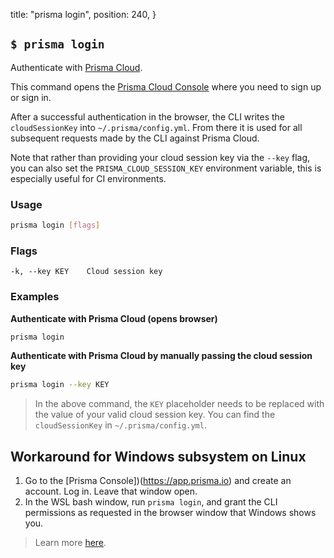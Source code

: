   title: "prisma login",
  position: 240,
}

## `$ prisma login`

Authenticate with [Prisma Cloud](https://www.prisma.io/cloud). 

This command opens the [Prisma Cloud Console](https://app.prisma.io/) where you need to sign up or sign in.

After a successful authentication in the browser, the CLI writes the `cloudSessionKey` into `~/.prisma/config.yml`. From there it is used for all subsequent requests made by the CLI against Prisma Cloud.

Note that rather than providing your cloud session key via the `--key` flag, you can also set the `PRISMA_CLOUD_SESSION_KEY` environment variable, this is especially useful for CI environments.

### Usage

```sh
prisma login [flags]
```

### Flags

```
-k, --key KEY    Cloud session key
```

### Examples

**Authenticate with Prisma Cloud (opens browser)**

```sh
prisma login
```

**Authenticate with Prisma Cloud by manually passing the cloud session key**

```sh
prisma login --key KEY
```

> In the above command, the `KEY` placeholder needs to be replaced with the value of your valid cloud session key. You can find the `cloudSessionKey` in `~/.prisma/config.yml`.

## Workaround for Windows subsystem on Linux

1. Go to the [Prisma Console])(https://app.prisma.io) and create an account. Log in. Leave that window open.
1. In the WSL bash window, run `prisma login`, and grant the CLI permissions as requested in the browser window that Windows shows you.

> Learn more [here](https://github.com/prisma/prisma-content-feedback/issues/38).